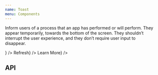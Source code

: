 ```yaml
---
name: Toast
menu: Components
---
```



Inform users of a process that an app has performed or will perform. They appear temporarily, towards the bottom of the screen. They shouldn’t interrupt the user experience, and they don’t require user input to disappear.

<Playground>
  <SpacedGroup direction="vertical">
    <Toast
      variant="error"
      message="The message service has stopped working"
      action={<IconButton icon={CloseIcon} title="dismiss" />}
    />
    <Toast
      variant="warning"
      message="This page may be stale"
      action={<Button>Refresh</Button>}
    />
    <Toast
      variant="info"
      message="365 messages deleted"
      action={<Button>Learn More</Button>}
    />
    <Toast
      variant="success"
      message="Pipeline 1234 was successful"
      action={null}
    />
  </SpacedGroup>
</Playground>

## API

<PropsTable of={Toast} />
